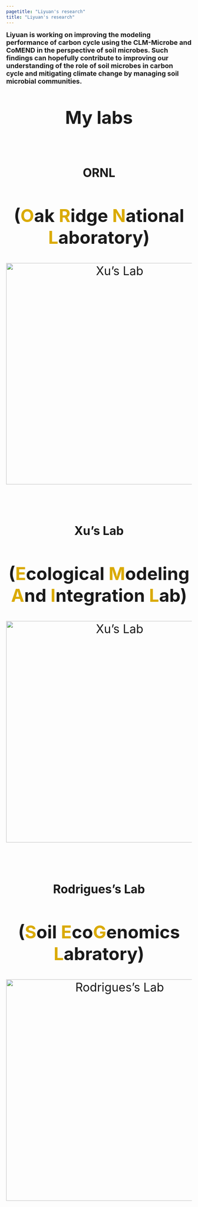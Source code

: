 ```yaml
---
pagetitle: "Liyuan's research"
title: "Liyuan's research"
---
```

<left> <font size=4x> **Liyuan is working on improving the modeling performance of carbon cycle using the CLM-Microbe and CoMEND in the perspective of soil microbes. Such findings can hopefully contribute to improving our understanding of the role of soil microbes in carbon cycle and mitigating climate change by managing soil microbial communities.**
<br>
<br>
<center> ## <font size=8x> **My labs**

<center> ## <font size =6x> **ORNL**
## (<font color="#DAAA00"><font size =18x></font>**O**</font>ak <font color="#DAAA00">**R**</font>idge <font color="#DAAA00">**N**</font>ational <font color="#DAAA00">**L**</font>aboratory) {-}
[![Xu's Lab](img/ORNL-Logo.jpg){width=600px}](https://www.ornl.gov)
<br>
<br>
<center> ## <font size =6x> **Xu's Lab**
## (<font color="#DAAA00"><font size =18x></font>**E**</font>cological <font color="#DAAA00">**M**</font>odeling <font color="#DAAA00">**A**</font>nd <font color="#DAAA00">**I**</font>ntegration <font color="#DAAA00">**L**</font>ab) {-}
[![Xu's Lab](img/email.png){width=600px}](http://sci.sdsu.edu/emaillab/)
<br>
<br>
<center> ## <font size =6x> **Rodrigues's Lab**

## (<font color="#DAAA00"><font size =18x></font>**S**</font>oil <font color="#DAAA00">**E**</font>co**<font color="#DAAA00">G**</font>enomics <font color="#DAAA00">**L**</font>abratory) {-}
[![Rodrigues's Lab](img/sel.png){width=600px}](http://rodrigues.ucdavis.edu/index.html)
